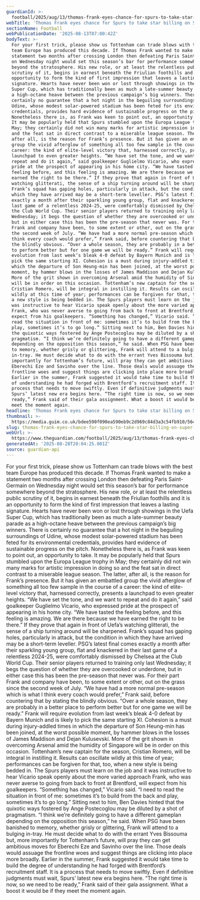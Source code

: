 ```yaml
---
guardianId: >-
  football/2025/aug/13/thomas-frank-eyes-chance-for-spurs-to-take-star-billing-on-super-cup-stage
webTitle: 'Thomas Frank eyes chance for Spurs to take star billing on Super Cup stage '
sectionName: Football
webPublicationDate: '2025-08-13T07:00:42Z'
bodyText: >-
  For your first trick, please show us Tottenham can trade blows with the best
  team Europe has produced this decade. If Thomas Frank wanted to make a
  statement two months after crossing London then defeating Paris Saint-Germain
  on Wednesday night would set this season’s bar for performance somewhere
  beyond the stratosphere. His new role, or at least the relentless public
  scrutiny of it, begins in earnest beneath the Friulian foothills and it is an
  opportunity to form the kind of first impression that leaves a lasting
  signature. Hearts have never been won or lost through showings in the Uefa
  Super Cup, which has traditionally been as much a late-summer beauty parade as
  a high-octane heave between the previous campaign’s big winners. There is
  certainly no guarantee that a hot night in the beguiling surroundings of
  Udine, whose modest solar-powered stadium has been feted for its environmental
  credentials, provides hard evidence of sustainable progress on the pitch.
  Nonetheless there is, as Frank was keen to point out, an opportunity to take.
  It may be popularly held that Spurs stumbled upon the Europa League trophy in
  May; they certainly did not win many marks for artistic impression in doing so
  and the feat sat in direct contrast to a miserable league season. The latter,
  after all, is the reason for Frank’s presence. But it has given an embattled
  group the vivid afterglow of something all too few sample in the course of a
  career: the kind of elite-level victory that, harnessed correctly, presents a
  launchpad to even greater heights. “We have set the tone, and we want to
  repeat and do it again,” said goalkeeper Guglielmo Vicario, who expressed
  pride at the prospect of appearing in his home city. “We have tasted the
  feeling before, and this feeling is amazing. We are there because we have
  earned the right to be there.” If they prove that again in front of Uefa’s
  watching glitterati, the sense of a ship turning around will be sharpened.
  Frank’s squad has gaping holes, particularly in attack, but the condition in
  which they have arrived may be a short-term leveller. PSG’s latest final comes
  exactly a month after their sparkling young group, flat and knackered in their
  last game of a relentless 2024-25, were comfortably dismissed by Chelsea at
  the Club World Cup. Their senior players returned to training only last
  Wednesday; it begs the question of whether they are overcooked or underdone,
  but in either case this has been the pre-season that never was. For their part
  Frank and company have been, to some extent or other, out on the grass since
  the second week of July. “We have had a more normal pre-season which is what I
  think every coach would prefer,” Frank said, before countering that by stating
  the blindly obvious. “Over a whole season, they are probably in a better place
  to perform better but for one game we will be ready.” Frank will require
  evolution from last week’s bleak 4-0 defeat by Bayern Munich and is likely to
  pick the same starting XI. Cohesion is a must during injury-addled times in
  which the departure of Son Heung-min has been joined, at the worst possible
  moment, by hammer blows in the losses of James Maddison and Dejan Kulusevski.
  More of the grit shown in overcoming Arsenal amid the humidity of Singapore
  will be in order on this occasion. Tottenham’s new captain for the season,
  Cristian Romero, will be integral in instilling it. Results can oscillate
  wildly at this time of year; performances can be forgiven for that, too, when
  a new style is being bedded in. The Spurs players must learn on the job and it
  was instructive to hear Vicario speak openly about the more varied approach
  Frank, who was never averse to going from back to front at Brentford, will
  expect from his goalkeepers. “Something has changed,” Vicario said. “I need to
  read the situation in front of me: sometimes it’s to build from the back and
  play, sometimes it’s to go long.” Sitting next to him, Ben Davies hinted that
  the quixotic ways fostered by Ange Postecoglou may be diluted by a shot of
  pragmatism. “I think we’re definitely going to have a different gameplan
  depending on the opposition this season,” he said. When PSG have been banished
  to memory, whether grisly or glittering, Frank will attend to a bulging
  in-tray. He must decide what to do with the errant Yves Bissouma but, more
  importantly for Tottenham’s future, will pray they can get ambitious moves for
  Eberechi Eze and Savinho over the line. Those deals would assuage the
  frontline woes and suggest things are clicking into place more broadly.
  Earlier in the summer, Frank suggested it would take time to build the degree
  of understanding he had forged with Brentford’s recruitment staff. It is a
  process that needs to move swiftly. Even if definitive judgments must wait,
  Spurs’ latest new era begins here. “The right time is now, so we need to be
  ready,” Frank said of their gala assignment. What a boost it would be if they
  meet the moment again.
headline: 'Thomas Frank eyes chance for Spurs to take star billing on Super Cup stage '
thumbnail: >-
  https://media.guim.co.uk/bdee590f090ea590eb9c2d969c84d3a3c54fb910/564_0_3361_2688/500.jpg
slug: thomas-frank-eyes-chance-for-spurs-to-take-star-billing-on-super-cup-stage
webUrl: >-
  https://www.theguardian.com/football/2025/aug/13/thomas-frank-eyes-chance-for-spurs-to-take-star-billing-on-super-cup-stage
generatedAt: '2025-08-28T20:04:25.001Z'
source: guardian-api
---
```

For your first trick, please show us Tottenham can trade blows with the best team Europe has produced this decade. If Thomas Frank wanted to make a statement two months after crossing London then defeating Paris Saint-Germain on Wednesday night would set this season’s bar for performance somewhere beyond the stratosphere. His new role, or at least the relentless public scrutiny of it, begins in earnest beneath the Friulian foothills and it is an opportunity to form the kind of first impression that leaves a lasting signature. Hearts have never been won or lost through showings in the Uefa Super Cup, which has traditionally been as much a late-summer beauty parade as a high-octane heave between the previous campaign’s big winners. There is certainly no guarantee that a hot night in the beguiling surroundings of Udine, whose modest solar-powered stadium has been feted for its environmental credentials, provides hard evidence of sustainable progress on the pitch. Nonetheless there is, as Frank was keen to point out, an opportunity to take. It may be popularly held that Spurs stumbled upon the Europa League trophy in May; they certainly did not win many marks for artistic impression in doing so and the feat sat in direct contrast to a miserable league season. The latter, after all, is the reason for Frank’s presence. But it has given an embattled group the vivid afterglow of something all too few sample in the course of a career: the kind of elite-level victory that, harnessed correctly, presents a launchpad to even greater heights. “We have set the tone, and we want to repeat and do it again,” said goalkeeper Guglielmo Vicario, who expressed pride at the prospect of appearing in his home city. “We have tasted the feeling before, and this feeling is amazing. We are there because we have earned the right to be there.” If they prove that again in front of Uefa’s watching glitterati, the sense of a ship turning around will be sharpened. Frank’s squad has gaping holes, particularly in attack, but the condition in which they have arrived may be a short-term leveller. PSG’s latest final comes exactly a month after their sparkling young group, flat and knackered in their last game of a relentless 2024-25, were comfortably dismissed by Chelsea at the Club World Cup. Their senior players returned to training only last Wednesday; it begs the question of whether they are overcooked or underdone, but in either case this has been the pre-season that never was. For their part Frank and company have been, to some extent or other, out on the grass since the second week of July. “We have had a more normal pre-season which is what I think every coach would prefer,” Frank said, before countering that by stating the blindly obvious. “Over a whole season, they are probably in a better place to perform better but for one game we will be ready.” Frank will require evolution from last week’s bleak 4-0 defeat by Bayern Munich and is likely to pick the same starting XI. Cohesion is a must during injury-addled times in which the departure of Son Heung-min has been joined, at the worst possible moment, by hammer blows in the losses of James Maddison and Dejan Kulusevski. More of the grit shown in overcoming Arsenal amid the humidity of Singapore will be in order on this occasion. Tottenham’s new captain for the season, Cristian Romero, will be integral in instilling it. Results can oscillate wildly at this time of year; performances can be forgiven for that, too, when a new style is being bedded in. The Spurs players must learn on the job and it was instructive to hear Vicario speak openly about the more varied approach Frank, who was never averse to going from back to front at Brentford, will expect from his goalkeepers. “Something has changed,” Vicario said. “I need to read the situation in front of me: sometimes it’s to build from the back and play, sometimes it’s to go long.” Sitting next to him, Ben Davies hinted that the quixotic ways fostered by Ange Postecoglou may be diluted by a shot of pragmatism. “I think we’re definitely going to have a different gameplan depending on the opposition this season,” he said. When PSG have been banished to memory, whether grisly or glittering, Frank will attend to a bulging in-tray. He must decide what to do with the errant Yves Bissouma but, more importantly for Tottenham’s future, will pray they can get ambitious moves for Eberechi Eze and Savinho over the line. Those deals would assuage the frontline woes and suggest things are clicking into place more broadly. Earlier in the summer, Frank suggested it would take time to build the degree of understanding he had forged with Brentford’s recruitment staff. It is a process that needs to move swiftly. Even if definitive judgments must wait, Spurs’ latest new era begins here. “The right time is now, so we need to be ready,” Frank said of their gala assignment. What a boost it would be if they meet the moment again.
